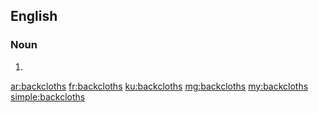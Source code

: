 ==English==

===Noun===
{{head|en|noun plural form}}

# {{plural of|backcloth|lang=en}}

[[ar:backcloths]]
[[fr:backcloths]]
[[ku:backcloths]]
[[mg:backcloths]]
[[my:backcloths]]
[[simple:backcloths]]